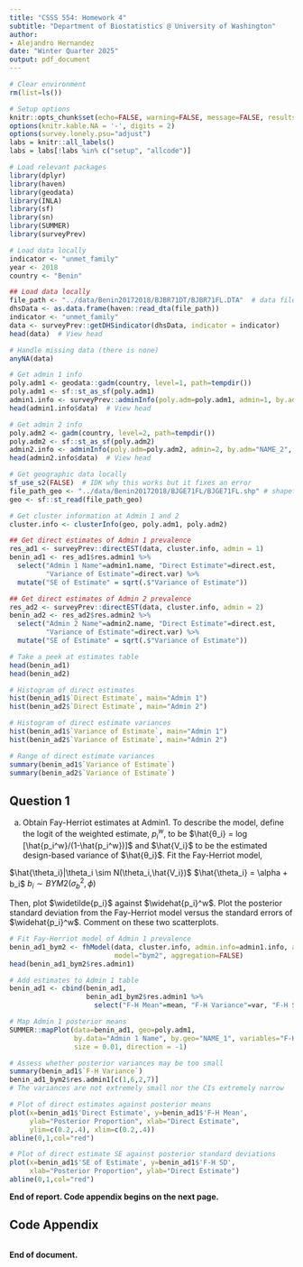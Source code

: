 ```yaml
---
title: "CSSS 554: Homework 4"
subtitle: "Department of Biostatistics @ University of Washington"
author:
- Alejandro Hernandez
date: "Winter Quarter 2025"
output: pdf_document
---
```


```r
# Clear environment
rm(list=ls())

# Setup options
knitr::opts_chunk$set(echo=FALSE, warning=FALSE, message=FALSE, results='hide')
options(knitr.kable.NA = '-', digits = 2)
options(survey.lonely.psu="adjust")
labs = knitr::all_labels()
labs = labs[!labs %in% c("setup", "allcode")]

```

```r
# Load relevant packages
library(dplyr)
library(haven)
library(geodata)
library(INLA)
library(sf)
library(sn)
library(SUMMER)
library(surveyPrev)

# Load data locally
indicator <- "unmet_family"
year <- 2018
country <- "Benin"

## Load data locally
file_path <- "../data/Benin20172018/BJBR71DT/BJBR71FL.DTA"  # data file
dhsData <- as.data.frame(haven::read_dta(file_path))
indicator <- "unmet_family"
data <- surveyPrev::getDHSindicator(dhsData, indicator = indicator)
head(data)  # View head

# Handle missing data (there is none)
anyNA(data)

```

```r
# Get admin 1 info
poly.adm1 <- geodata::gadm(country, level=1, path=tempdir())
poly.adm1 <- sf::st_as_sf(poly.adm1)
admin1.info <- surveyPrev::adminInfo(poly.adm=poly.adm1, admin=1, by.adm="NAME_1")
head(admin1.info$data)  # View head

# Get admin 2 info
poly.adm2 <- gadm(country, level=2, path=tempdir())
poly.adm2 <- sf::st_as_sf(poly.adm2)
admin2.info <- adminInfo(poly.adm=poly.adm2, admin=2, by.adm="NAME_2", by.adm.upper="NAME_1")
head(admin2.info$data)  # View head

# Get geographic data locally
sf_use_s2(FALSE)  # IDK why this works but it fixes an error
file_path_geo <- "../data/Benin20172018/BJGE71FL/BJGE71FL.shp" # shapefile
geo <- sf::st_read(file_path_geo)

# Get cluster information at Admin 1 and 2
cluster.info <- clusterInfo(geo, poly.adm1, poly.adm2)

```


```r
## Get direct estimates of Admin 1 prevalence
res_ad1 <- surveyPrev::directEST(data, cluster.info, admin = 1)
benin_ad1 <- res_ad1$res.admin1 %>%
  select("Admin 1 Name"=admin1.name, "Direct Estimate"=direct.est, 
         "Variance of Estimate"=direct.var) %>%
  mutate("SE of Estimate" = sqrt(.$"Variance of Estimate"))

## Get direct estimates of Admin 2 prevalence
res_ad2 <- surveyPrev::directEST(data, cluster.info, admin = 2)
benin_ad2 <- res_ad2$res.admin2 %>%
  select("Admin 2 Name"=admin2.name, "Direct Estimate"=direct.est, 
         "Variance of Estimate"=direct.var) %>%
  mutate("SE of Estimate" = sqrt(.$"Variance of Estimate"))

# Take a peek at estimates table
head(benin_ad1)
head(benin_ad2)

# Histogram of direct estimates
hist(benin_ad1$`Direct Estimate`, main="Admin 1")
hist(benin_ad2$`Direct Estimate`, main="Admin 2")

# Histogram of direct estimate variances
hist(benin_ad1$`Variance of Estimate`, main="Admin 1")
hist(benin_ad2$`Variance of Estimate`, main="Admin 2")

# Range of direct estimate variances
summary(benin_ad1$`Variance of Estimate`)
summary(benin_ad2$`Variance of Estimate`)

```


## Question 1

(a) Obtain Fay-Herriot estimates at Admin1. To describe the model, define the logit of the
weighted estimate, $p_i^w$, to be $\hat{θ_i} = log [\hat{p_i^w}/(1-\hat{p_i^w})]$ and $\hat{V_i}$ to be the estimated design-based variance of $\hat{θ_i}$. Fit the Fay-Herriot model,

$\hat{\theta_i}|\theta_i \sim N(\theta_i,\hat{V_i})$
$\hat{\theta_i} = \alpha + b_i$
$b_i \sim BYM2(\sigma_b^2,\phi)$

Then, plot $\widetilde{p_i}$ against $\widehat{p_i}^w$. Plot the posterior standard deviation from the Fay-Herriot model versus the standard errors of $\widehat{p_i}^w$. Comment on these two scatterplots.

```r
# Fit Fay-Herriot model of Admin 1 prevalence
benin_ad1_bym2 <- fhModel(data, cluster.info, admin.info=admin1.info, admin=1, 
                          model="bym2", aggregation=FALSE)
head(benin_ad1_bym2$res.admin1)

# Add estimates to Admin 1 table
benin_ad1 <- cbind(benin_ad1, 
                   benin_ad1_bym2$res.admin1 %>%
                     select("F-H Mean"=mean, "F-H Variance"=var, "F-H SD"=sd))

# Map Admin 1 posterior means
SUMMER::mapPlot(data=benin_ad1, geo=poly.adm1,
                by.data="Admin 1 Name", by.geo="NAME_1", variables="F-H Mean",
                size = 0.01, direction = -1)

# Assess whether posterior variances may be too small
summary(benin_ad1$`F-H Variance`)
benin_ad1_bym2$res.admin1[c(1,6,2,7)]
# The variances are not extremely small nor the CIs extremely narrow 

# Plot of direct estimates against posterior means 
plot(x=benin_ad1$'Direct Estimate', y=benin_ad1$'F-H Mean', 
     ylab="Posterior Proportion", xlab="Direct Estimate",
     ylim=c(0.2,.4), xlim=c(0.2,.4))
abline(0,1,col="red")

# Plot of direct estimate SE against posterior standard deviations
plot(x=benin_ad1$'SE of Estimate', y=benin_ad1$'F-H SD',
     xlab="Posterior Proportion", ylab="Direct Estimate")
abline(0,1,col="red")

```






**End of report. Code appendix begins on the next page.**

\pagebreak

## Code Appendix

```r
```

**End of document.**